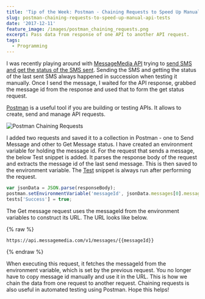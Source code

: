 ```yaml
---
title: 'Tip of the Week: Postman - Chaining Requests to Speed Up Manual API Tests'
slug: postman-chaining-requests-to-speed-up-manual-api-tests
date: '2017-12-11'
feature_image: /images/postman_chaining_requests.png
excerpt: Pass data from response of one API to another API request.
tags:
  - Programming
---
```

I was recently playing around with [MessageMedia API](https://www.messagemedia.com.au/) trying to [send SMS and get the status of the SMS sent](https://developers.messagemedia.com/code/messages-api-documentation/). Sending the SMS and getting the status of the last sent SMS always happened in succession when testing it manually. Once I send the message, I waited for the API response, grabbed the message id from the response and used that to form the get status request.

[Postman](https://www.getpostman.com/) is a useful tool if you are building or testing APIs. It allows to create, send and manage API requests.

![Postman Chaining Requests](/images/postman_chaining_requests.png)

I added two requests and saved it to a collection in Postman - one to Send Message and other to Get Message status. I have created an environment variable for holding the message id. For the request that sends a message, the below Test snippet is added. It parses the response body of the request and extracts the message id of the last send message. This is then saved to the environment variable. The [Test](https://www.getpostman.com/docs/postman/scripts/test_scripts) snippet is always run after performing the request.

```javascript
var jsonData = JSON.parse(responseBody);
postman.setEnvironmentVariable('messageId', jsonData.messages[0].message_id);
tests['Success'] = true;

```

The Get message request uses the messageId from the environment variables to construct its URL. The URL looks like below.

{% raw %}

```text
https://api.messagemedia.com/v1/messages/{{messageId}}

```

{% endraw %}

When executing this request, it fetches the messageId from the environment variable, which is set by the previous request. You no longer have to copy message id manually and use it in the URL. This is how we chain the data from one request to another request. Chaining requests is also useful in automated testing using Postman. Hope this helps!
